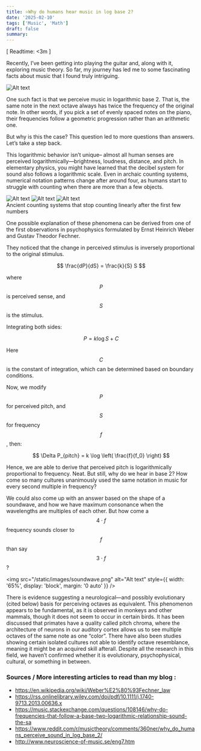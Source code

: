 ```yaml
---
title: ⭐Why do humans hear music in log base 2?
date: '2025-02-10'
tags: ['Music', 'Math']
draft: false
summary:
---
```


[ Readtime: \<3m ]

Recently, I’ve been getting into playing the guitar and, along with it, exploring music theory. So far, my journey has led me to some fascinating facts about music that I found truly intriguing.

<div style={{ display: 'flex', justifyContent: 'center' }}>
  <img src="/static/images/harold.png" alt="Alt text" style={{ width: '75%' }} />
</div>

One such fact is that we perceive music in logarithmic base 2. That is, the same note in the next octave always has twice the frequency of the original note. In other words, if you pick a set of evenly spaced notes on the piano, their frequencies follow a geometric progression rather than an arithmetic one.

But why is this the case? This question led to more questions than answers. Let’s take a step back.

This logarithmic behavior isn’t unique– almost all human senses are perceived logarithmically—brightness, loudness, distance, and pitch. In elementary physics, you might have learned that the decibel system for sound also follows a logarithmic scale. Even in archaic counting systems, numerical notation patterns change after around four, as humans start to struggle with counting when there are more than a few objects.

<div style={{ display: 'flex', justifyContent: 'space-between' }}>
  <img src="/static/images/mayan.png" alt="Alt text" style={{ width: '30%' }} />
  <img src="/static/images/abacus.png" alt="Alt text" style={{ width: '30%' }} />
  <img src="/static/images/roman.png" alt="Alt text" style={{ width: '30%' }} />
</div>
<span style={{ color: 'grey', fontSize: '0.8em', display: 'block', textAlign: 'center' }}>
  Ancient counting systems that stop counting linearly after the first few numbers
</span>

One possible explanation of these phenomena can be derived from one of the first observations in
psychophysics formulated by Ernst Heinrich Weber and Gustav Theodor Fechner.

They noticed that the change in perceived stimulus is inversely proportional to the original stimulus.

$$
\frac{dP}{dS} = \frac{k}{S} S
$$

where $$ P $$ is perceived sense, and $$ S $$ is the stimulus.

Integrating both sides:

$$
P = k \log S + C
$$

Here $$ C $$ is the constant of integration, which can be determined based on boundary conditions.

Now, we modify $$ P $$ for perceived pitch, and $$ S $$ for frequency $$ f $$ , then:

$$
\Delta P_{pitch} = k \log \left( \frac{f}{f_0} \right)
$$

Hence, we are able to derive that perceived pitch is logarithmically proportional to frequency. Neat. But still, why do we hear in base 2?
How come so many cultures unanimously used the same notation in music for every second multiple in frequency?

We could also come up with an answer based on the shape of a soundwave, and how we have maximum consonance when the wavelengths are multiples of each other. But how come a $$ 4 \cdot f $$ frequency sounds closer to $$ f $$ than say $$ 3 \cdot f $$ ?

<img src="/static/images/soundwave.png" alt="Alt text" style={{ width: '65%', display: 'block', margin: '0 auto' }} />

There is evidence suggesting a neurological—and possibly evolutionary (cited below) basis for perceiving octaves as equivalent. This phenomenon appears to be fundamental, as it is observed in monkeys and other mammals, though it does not seem to occur in certain birds. It has been discussed that primates have a quality called pitch chroma, where the architecture of neurons in our auditory cortex allows us to see multiple octaves of the same note as one “color”. There have also been studies showing certain isolated cultures not able to identify octave resemblance, meaning it might be an acquired skill afterall. Despite all the research in this field, we haven’t confirmed whether it is evolutionary, psychophysical, cultural, or something in between.

### Sources / More interesting articles to read than my blog :

- https://en.wikipedia.org/wiki/Weber%E2%80%93Fechner_law
- https://rss.onlinelibrary.wiley.com/doi/pdf/10.1111/j.1740-9713.2013.00636.x
- https://music.stackexchange.com/questions/108146/why-do-frequencies-that-follow-a-base-two-logarithmic-relationship-sound-the-sa
- https://www.reddit.com/r/musictheory/comments/360ner/why_do_humans_perceive_sound_in_log_base_2/
- http://www.neuroscience-of-music.se/eng7.htm

<BlogNewsletterForm title="Get an email when the next blog is published! No spam." />
